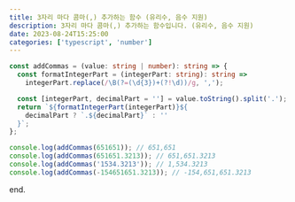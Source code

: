 ```yaml
---
title: 3자리 마다 콤마(,) 추가하는 함수 (유리수, 음수 지원)
description: 3자리 마다 콤마(,) 추가하는 함수입니다. (유리수, 음수 지원)
date: 2023-08-24T15:25:00
categories: ['typescript', 'number']
---
```


```ts
const addCommas = (value: string | number): string => {
  const formatIntegerPart = (integerPart: string): string =>
    integerPart.replace(/\B(?=(\d{3})+(?!\d))/g, ',');

  const [integerPart, decimalPart = ''] = value.toString().split('.');
  return `${formatIntegerPart(integerPart)}${
    decimalPart ? `.${decimalPart}` : ''
  }`;
};

console.log(addCommas(651651)); // 651,651
console.log(addCommas(651651.3213)); // 651,651.3213
console.log(addCommas('1534.3213')); // 1,534.3213
console.log(addCommas(-154651651.3213)); // -154,651,651.3213
```

end.
